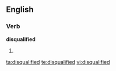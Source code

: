 ==English==

===Verb===
'''disqualified'''

# {{past of|[[disqualify]]}}

[[ta:disqualified]]
[[te:disqualified]]
[[vi:disqualified]]